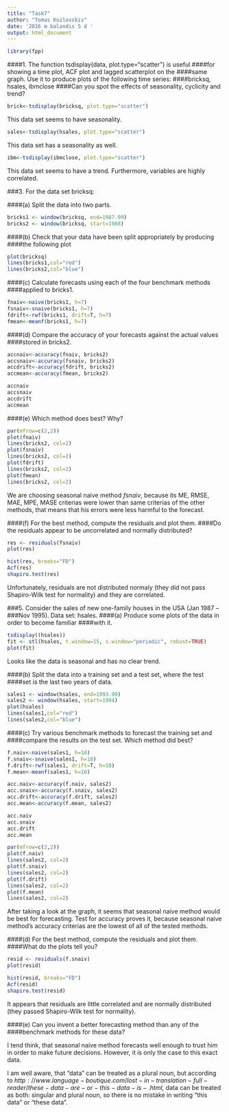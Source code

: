 ```yaml
---
title: "Task7"
author: "Tomas Kozlovskis"
date: '2016 m balandis 5 d '
output: html_document
---
```

```r
library(fpp)
```
####1. The function tsdisplay(data, plot.type="scatter") is useful
####for showing a time plot, ACF plot and lagged scatterplot on the
####same graph. Use it to produce plots of the following time series:
####bricksq, hsales, ibmclose
####Can you spot the effects of seasonality, cyclicity and trend?



```r
brick<-tsdisplay(bricksq, plot.type="scatter")
```

This data set seems to have seasonality. 

```r
sales<-tsdisplay(hsales, plot.type="scatter")
```

This data set has a seasonality as well.

```r
ibm<-tsdisplay(ibmclose, plot.type="scatter")
```

This data set seems to have a trend. Furthermore, variables are highly correlated.


###3. For the data set bricksq:

####(a) Split the data into two parts.
```r
bricks1 <- window(bricksq, end=1987.99)
bricks2 <- window(bricksq, start=1988)
```

####(b) Check that your data have been split appropriately by producing
####the following plot
```r
plot(bricksq)
lines(bricks1,col="red")
lines(bricks2,col="blue")
```

####(c) Calculate forecasts using each of the four benchmark methods
####applied to bricks1.
```r
fnaiv<-naive(bricks1, h=7)
fsnaiv<-snaive(bricks1, h=7)
fdrift<-rwf(bricks1, drift=T, h=7)
fmean<-meanf(bricks1, h=7)
```

####(d) Compare the accuracy of your forecasts against the actual values
####stored in bricks2.
```r
accnaiv<-accuracy(fnaiv, bricks2)
accsnaiv<-accuracy(fsnaiv, bricks2)
accdrift<-accuracy(fdrift, bricks2)
accmean<-accuracy(fmean, bricks2)
```
```r
accnaiv
accsnaiv
accdrift
accmean
```

####(e) Which method does best? Why?
```r
par(mfrow=c(2,2))
plot(fnaiv)
lines(bricks2, col=2)
plot(fsnaiv)
lines(bricks2, col=2)
plot(fdrift)
lines(bricks2, col=2)
plot(fmean)
lines(bricks2, col=2)
```

We are choosing seasonal naive method $fsnaiv$, because its ME, RMSE, MAE, MPE, MASE criterias were lower than same criterias of the other methods, that means that his errors were less harmful to the forecast.

####(f) For the best method, compute the residuals and plot them.
####Do the residuals appear to be uncorrelated and normally distributed?
```r
res <- residuals(fsnaiv)
plot(res)
```
```r
hist(res, breaks="FD")
Acf(res)
shapiro.test(res)
```

Unfortunately, residuals are not distributed normaly (they did not pass Shapiro-Wilk test for normality) and they are correlated.


###5. Consider the sales of new one-family houses in the USA (Jan 1987 –
###Nov 1995). Data set: hsales.
####(a) Produce some plots of the data in order to become familiar
####with it.

```r
tsdisplay((hsales))
fit <- stl(hsales, t.window=15, s.window="periodic", robust=TRUE)
plot(fit)
```

Looks like the data is seasonal and has no clear trend.

####(b) Split the data into a training set and a test set, where the test
####set is the last two years of data.
```r
sales1 <- window(hsales, end=1993.99)
sales2 <- window(hsales, start=1994)
plot(hsales)
lines(sales1,col="red")
lines(sales2,col="blue")
```

####(c) Try various benchmark methods to forecast the training set and
####compare the results on the test set. Which method did best?

```r
f.naiv<-naive(sales1, h=10)
f.snaiv<-snaive(sales1, h=10)
f.drift<-rwf(sales1, drift=T, h=10)
f.mean<-meanf(sales1, h=10)
```

```r
acc.naiv<-accuracy(f.naiv, sales2)
acc.snaiv<-accuracy(f.snaiv, sales2)
acc.drift<-accuracy(f.drift, sales2)
acc.mean<-accuracy(f.mean, sales2)
```
```r
acc.naiv
acc.snaiv
acc.drift
acc.mean
```
```r
par(mfrow=c(2,2))
plot(f.naiv)
lines(sales2, col=2)
plot(f.snaiv)
lines(sales2, col=2)
plot(f.drift)
lines(sales2, col=2)
plot(f.mean)
lines(sales2, col=2)
```

After taking a look at the graph, it seems that seasonal naive method would be best for forecasting. Test for accuracy proves it, because seasonal naive method's accuracy criterias are the lowest of all of the tested methods.

####(d) For the best method, compute the residuals and plot them.
####What do the plots tell you?

```r
resid <- residuals(f.snaiv)
plot(resid)
```
```r
hist(resid, breaks="FD")
Acf(resid)
shapiro.test(resid)
```

It appears that residuals are little correlated and are normally distributed (they passed Shapiro-Wilk test for normality).

####(e) Can you invent a better forecasting method than any of the
####benchmark methods for these data?

I tend think, that seasonal naive method forecasts well enough to trust him in order to make future decisions. However, it is only the case to this exact data.

I am well aware, that "data" can be treated as a plural noun, but according to $http://www.language-boutique.com/lost-in-translation-full-reader/these-data-are-or-this-data-is-.html$, data can be treated as both: singular and plural noun, so there is no mistake in writing "this data" or "these data".
